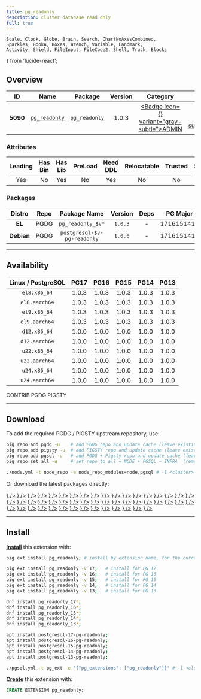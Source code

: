 ```yaml
---
title: pg_readonly
description: cluster database read only
full: true
---
```


    Scale, Clock, Globe, Brain, Search, ChartNoAxesCombined,
    Sparkles, BookA, Boxes, Wrench, Variable, Landmark,
    Activity, Shield, FileInput, FileCode2, Shell, Truck, Blocks
} from 'lucide-react';

## Overview

| <TooltipIconButton tooltip="Extension unique identifier" side="top">ID</TooltipIconButton> | <TooltipIconButton tooltip="Extension name" side="top">Name</TooltipIconButton> | <TooltipIconButton tooltip="Package name for installation" side="top">Package</TooltipIconButton> | <TooltipIconButton tooltip="Latest available extension version" side="top">Version</TooltipIconButton> | <TooltipIconButton tooltip="Extension category" side="top">Category</TooltipIconButton> | <TooltipIconButton tooltip="Open source license" side="top">License</TooltipIconButton> | <TooltipIconButton tooltip="Programming language" side="top">Lang</TooltipIconButton> |
|:--------:|:--------:|:----------:|:--------------:|:---------------------------------------:|:------------------------------------------------------:|:----:|
| **5090** | [`pg_readonly`](https://github.com/pierreforstmann/pg_readonly) | `pg_readonly` | 1.0.3 | <a href="/ext/admin" className="no-underline"><Badge icon={<Landmark />} variant="gray-subtle">ADMIN</Badge></a> | <a href="/ext/list/license#postgresql" className="no-underline"><Badge icon={<Scale />} variant="blue-subtle">PostgreSQL</Badge></a> | <a href="/ext/list/lang#c"><Badge icon={<FileCode2 />} variant="blue-subtle">C</Badge></a> |

### Attributes

| <TooltipIconButton tooltip="The Primary Leading extension in the Package" side="top">Leading</TooltipIconButton> | <TooltipIconButton tooltip="Contains binary utils" side="top">Has Bin</TooltipIconButton> | <TooltipIconButton tooltip="Contains .so shared library files" side="top">Has Lib</TooltipIconButton> | <TooltipIconButton tooltip="Requires preloading via shared_preload_libraries" side="top">PreLoad</TooltipIconButton> | <TooltipIconButton tooltip="Requires CREATE EXTENSION DDL command" side="top">Need DDL</TooltipIconButton> | <TooltipIconButton tooltip="Can be installed in any schema" side="top">Relocatable</TooltipIconButton> | <TooltipIconButton tooltip="Can be created by non-superuser" side="top">Trusted</TooltipIconButton> | <TooltipIconButton tooltip="Schemas used by this extension" side="top">Schemas</TooltipIconButton> |
|:-------:|:-------:|:-------:|:-------:|:--------:|:-----------:|:-------:|:-------:|
| Yes | No | Yes | No | Yes | No | No | - |

### Packages

| <TooltipIconButton tooltip="Linux distribution family, EL or Debian" side="top">Distro</TooltipIconButton> | <TooltipIconButton tooltip="Package repository" side="top">Repo</TooltipIconButton> | <TooltipIconButton tooltip="The RPM/DEB Package Name Pattern (replace $v with real pg major)" side="top">Package Name</TooltipIconButton> | <TooltipIconButton tooltip="Latest package version" side="top">Version</TooltipIconButton> | <TooltipIconButton tooltip="RPM/DEB Package dependencies" side="top">Deps</TooltipIconButton> | <TooltipIconButton tooltip="Available in these PostgreSQL Major Versions" side="top">PG Major</TooltipIconButton> |
|:----------:|:--------:|:------------------------:|:-----------:|:------------:|:------------------:|
|   **EL**   | <Badge variant="blue-subtle"><span className="font-bold">PGDG</span></Badge> | `pg_readonly_$v*` | `1.0.3` | - | <Badge variant="green-subtle">17</Badge><Badge variant="green-subtle">16</Badge><Badge variant="green-subtle">15</Badge><Badge variant="green-subtle">14</Badge><Badge variant="green-subtle">13</Badge> |
| **Debian** | <Badge variant="blue-subtle"><span className="font-bold">PGDG</span></Badge> | `postgresql-$v-pg-readonly` | `1.0.0` | - | <Badge variant="green-subtle">17</Badge><Badge variant="green-subtle">16</Badge><Badge variant="green-subtle">15</Badge><Badge variant="green-subtle">14</Badge><Badge variant="green-subtle">13</Badge> |



------

## Availability

| <TooltipIconButton tooltip="Linux Distro Arch / PostgreSQL Major Version" side="top">Linux / PostgreSQL </TooltipIconButton> | **PG17** | **PG16** | **PG15** | **PG14** | **PG13** |
|:-----:|:-----:|:-----:|:-----:|:-----:|:-----:|
| `el8.x86_64` | <Badge variant="blue-subtle">1.0.3</Badge> | <Badge variant="blue-subtle">1.0.3</Badge> | <Badge variant="blue-subtle">1.0.3</Badge> | <Badge variant="blue-subtle">1.0.3</Badge> | <Badge variant="blue-subtle">1.0.3</Badge> |
| `el8.aarch64` | <Badge variant="blue-subtle">1.0.3</Badge> | <Badge variant="blue-subtle">1.0.3</Badge> | <Badge variant="blue-subtle">1.0.3</Badge> | <Badge variant="blue-subtle">1.0.3</Badge> | <Badge variant="blue-subtle">1.0.3</Badge> |
| `el9.x86_64` | <Badge variant="blue-subtle">1.0.3</Badge> | <Badge variant="blue-subtle">1.0.3</Badge> | <Badge variant="blue-subtle">1.0.3</Badge> | <Badge variant="blue-subtle">1.0.3</Badge> | <Badge variant="blue-subtle">1.0.3</Badge> |
| `el9.aarch64` | <Badge variant="blue-subtle">1.0.3</Badge> | <Badge variant="blue-subtle">1.0.3</Badge> | <Badge variant="blue-subtle">1.0.3</Badge> | <Badge variant="blue-subtle">1.0.3</Badge> | <Badge variant="blue-subtle">1.0.3</Badge> |
| `d12.x86_64` | <Badge variant="amber-subtle">1.0.0</Badge> | <Badge variant="amber-subtle">1.0.0</Badge> | <Badge variant="amber-subtle">1.0.0</Badge> | <Badge variant="amber-subtle">1.0.0</Badge> | <Badge variant="amber-subtle">1.0.0</Badge> |
| `d12.aarch64` | <Badge variant="amber-subtle">1.0.0</Badge> | <Badge variant="amber-subtle">1.0.0</Badge> | <Badge variant="amber-subtle">1.0.0</Badge> | <Badge variant="amber-subtle">1.0.0</Badge> | <Badge variant="amber-subtle">1.0.0</Badge> |
| `u22.x86_64` | <Badge variant="amber-subtle">1.0.0</Badge> | <Badge variant="amber-subtle">1.0.0</Badge> | <Badge variant="amber-subtle">1.0.0</Badge> | <Badge variant="amber-subtle">1.0.0</Badge> | <Badge variant="amber-subtle">1.0.0</Badge> |
| `u22.aarch64` | <Badge variant="amber-subtle">1.0.0</Badge> | <Badge variant="amber-subtle">1.0.0</Badge> | <Badge variant="amber-subtle">1.0.0</Badge> | <Badge variant="amber-subtle">1.0.0</Badge> | <Badge variant="amber-subtle">1.0.0</Badge> |
| `u24.x86_64` | <Badge variant="amber-subtle">1.0.0</Badge> | <Badge variant="amber-subtle">1.0.0</Badge> | <Badge variant="amber-subtle">1.0.0</Badge> | <Badge variant="amber-subtle">1.0.0</Badge> | <Badge variant="amber-subtle">1.0.0</Badge> |
| `u24.aarch64` | <Badge variant="amber-subtle">1.0.0</Badge> | <Badge variant="amber-subtle">1.0.0</Badge> | <Badge variant="amber-subtle">1.0.0</Badge> | <Badge variant="amber-subtle">1.0.0</Badge> | <Badge variant="amber-subtle">1.0.0</Badge> |

<Badge variant="green-subtle"><span className="font-black">CONTRIB</span></Badge> <Badge variant="blue-subtle"><span className="font-black">PGDG</span></Badge> <Badge variant="amber-subtle"><span className="font-black">PIGSTY</span></Badge>

------

## Download

To add the required PGDG / PIGSTY upstream repository, use:

```bash tab="pig"
pig repo add pgdg -u    # add PGDG repo and update cache (leave existing repos)
pig repo add pigsty -u  # add PIGSTY repo and update cache (leave existing repos)
pig repo add pgsql -u   # add PGDG + Pigsty repo and update cache (leave existing repos)
pig repo set all -u     # set repo to all = NODE + PGSQL + INFRA  (remove existing repos)
```
```bash tab="pigsty"
./node.yml -t node_repo -e node_repo_modules=node,pgsql # -l <cluster>
```

Or download the latest packages directly:

<Files>
    <Folder name="el8.x86_64">
        <a href="https://download.postgresql.org/pub/repos/yum/17/redhat/rhel-8-x86_64/pg_readonly_17-1.0.3-4PGDG.rhel8.x86_64.rpm"><File name="pg_readonly_17-1.0.3-4PGDG.rhel8.x86_64.rpm" icon={<Package className="text-emerald-500" />} /></a>
        <a href="https://download.postgresql.org/pub/repos/yum/16/redhat/rhel-8-x86_64/pg_readonly_16-1.0.3-2.rhel8.1.x86_64.rpm"><File name="pg_readonly_16-1.0.3-2.rhel8.1.x86_64.rpm" icon={<Package className="text-emerald-500" />} /></a>
        <a href="https://download.postgresql.org/pub/repos/yum/15/redhat/rhel-8-x86_64/pg_readonly_15-1.0.3-1.rhel8.x86_64.rpm"><File name="pg_readonly_15-1.0.3-1.rhel8.x86_64.rpm" icon={<Package className="text-emerald-500" />} /></a>
        <a href="https://download.postgresql.org/pub/repos/yum/14/redhat/rhel-8-x86_64/pg_readonly_14-1.0.3-1.rhel8.x86_64.rpm"><File name="pg_readonly_14-1.0.3-1.rhel8.x86_64.rpm" icon={<Package className="text-emerald-500" />} /></a>
        <a href="https://download.postgresql.org/pub/repos/yum/13/redhat/rhel-8-x86_64/pg_readonly_13-1.0.3-1.rhel8.x86_64.rpm"><File name="pg_readonly_13-1.0.3-1.rhel8.x86_64.rpm" icon={<Package className="text-emerald-500" />} /></a>
    </Folder>
    <Folder name="el8.aarch64">
        <a href="https://download.postgresql.org/pub/repos/yum/17/redhat/rhel-8-aarch64/pg_readonly_17-1.0.3-4PGDG.rhel8.aarch64.rpm"><File name="pg_readonly_17-1.0.3-4PGDG.rhel8.aarch64.rpm" icon={<Package className="text-orange-500" />} /></a>
        <a href="https://download.postgresql.org/pub/repos/yum/16/redhat/rhel-8-aarch64/pg_readonly_16-1.0.3-2.rhel8.1.aarch64.rpm"><File name="pg_readonly_16-1.0.3-2.rhel8.1.aarch64.rpm" icon={<Package className="text-orange-500" />} /></a>
        <a href="https://download.postgresql.org/pub/repos/yum/15/redhat/rhel-8-aarch64/pg_readonly_15-1.0.3-1.rhel8.aarch64.rpm"><File name="pg_readonly_15-1.0.3-1.rhel8.aarch64.rpm" icon={<Package className="text-orange-500" />} /></a>
        <a href="https://download.postgresql.org/pub/repos/yum/14/redhat/rhel-8-aarch64/pg_readonly_14-1.0.3-1.rhel8.aarch64.rpm"><File name="pg_readonly_14-1.0.3-1.rhel8.aarch64.rpm" icon={<Package className="text-orange-500" />} /></a>
        <a href="https://download.postgresql.org/pub/repos/yum/13/redhat/rhel-8-aarch64/pg_readonly_13-1.0.3-1.rhel8.aarch64.rpm"><File name="pg_readonly_13-1.0.3-1.rhel8.aarch64.rpm" icon={<Package className="text-orange-500" />} /></a>
    </Folder>
    <Folder name="el9.x86_64">
        <a href="https://download.postgresql.org/pub/repos/yum/17/redhat/rhel-9-x86_64/pg_readonly_17-1.0.3-4PGDG.rhel9.x86_64.rpm"><File name="pg_readonly_17-1.0.3-4PGDG.rhel9.x86_64.rpm" icon={<Package className="text-emerald-500" />} /></a>
        <a href="https://download.postgresql.org/pub/repos/yum/16/redhat/rhel-9-x86_64/pg_readonly_16-1.0.3-2.rhel9.1.x86_64.rpm"><File name="pg_readonly_16-1.0.3-2.rhel9.1.x86_64.rpm" icon={<Package className="text-emerald-500" />} /></a>
        <a href="https://download.postgresql.org/pub/repos/yum/15/redhat/rhel-9-x86_64/pg_readonly_15-1.0.3-1.rhel9.x86_64.rpm"><File name="pg_readonly_15-1.0.3-1.rhel9.x86_64.rpm" icon={<Package className="text-emerald-500" />} /></a>
        <a href="https://download.postgresql.org/pub/repos/yum/14/redhat/rhel-9-x86_64/pg_readonly_14-1.0.3-1.rhel9.x86_64.rpm"><File name="pg_readonly_14-1.0.3-1.rhel9.x86_64.rpm" icon={<Package className="text-emerald-500" />} /></a>
        <a href="https://download.postgresql.org/pub/repos/yum/13/redhat/rhel-9-x86_64/pg_readonly_13-1.0.3-1.rhel9.x86_64.rpm"><File name="pg_readonly_13-1.0.3-1.rhel9.x86_64.rpm" icon={<Package className="text-emerald-500" />} /></a>
    </Folder>
    <Folder name="el9.aarch64">
        <a href="https://download.postgresql.org/pub/repos/yum/17/redhat/rhel-9-aarch64/pg_readonly_17-1.0.3-4PGDG.rhel9.aarch64.rpm"><File name="pg_readonly_17-1.0.3-4PGDG.rhel9.aarch64.rpm" icon={<Package className="text-orange-500" />} /></a>
        <a href="https://download.postgresql.org/pub/repos/yum/16/redhat/rhel-9-aarch64/pg_readonly_16-1.0.3-2.rhel9.1.aarch64.rpm"><File name="pg_readonly_16-1.0.3-2.rhel9.1.aarch64.rpm" icon={<Package className="text-orange-500" />} /></a>
        <a href="https://download.postgresql.org/pub/repos/yum/15/redhat/rhel-9-aarch64/pg_readonly_15-1.0.3-1.rhel9.aarch64.rpm"><File name="pg_readonly_15-1.0.3-1.rhel9.aarch64.rpm" icon={<Package className="text-orange-500" />} /></a>
        <a href="https://download.postgresql.org/pub/repos/yum/14/redhat/rhel-9-aarch64/pg_readonly_14-1.0.3-1.rhel9.aarch64.rpm"><File name="pg_readonly_14-1.0.3-1.rhel9.aarch64.rpm" icon={<Package className="text-orange-500" />} /></a>
        <a href="https://download.postgresql.org/pub/repos/yum/13/redhat/rhel-9-aarch64/pg_readonly_13-1.0.3-1.rhel9.aarch64.rpm"><File name="pg_readonly_13-1.0.3-1.rhel9.aarch64.rpm" icon={<Package className="text-orange-500" />} /></a>
    </Folder>
    <Folder name="d12.x86_64">
        <a href="https://repo.pigsty.io/apt/pgsql/bookworm/pool/main/p/pg-readonly/postgresql-17-pg-readonly_1.0.0-1PIGSTY~bookworm_amd64.deb"><File name="postgresql-17-pg-readonly_1.0.0-1PIGSTY~bookworm_amd64.deb" icon={<Box className="text-emerald-500" />} /></a>
        <a href="https://repo.pigsty.io/apt/pgsql/bookworm/pool/main/p/pg-readonly/postgresql-16-pg-readonly_1.0.0-1PIGSTY~bookworm_amd64.deb"><File name="postgresql-16-pg-readonly_1.0.0-1PIGSTY~bookworm_amd64.deb" icon={<Box className="text-emerald-500" />} /></a>
        <a href="https://repo.pigsty.io/apt/pgsql/bookworm/pool/main/p/pg-readonly/postgresql-15-pg-readonly_1.0.0-1PIGSTY~bookworm_amd64.deb"><File name="postgresql-15-pg-readonly_1.0.0-1PIGSTY~bookworm_amd64.deb" icon={<Box className="text-emerald-500" />} /></a>
        <a href="https://repo.pigsty.io/apt/pgsql/bookworm/pool/main/p/pg-readonly/postgresql-14-pg-readonly_1.0.0-1PIGSTY~bookworm_amd64.deb"><File name="postgresql-14-pg-readonly_1.0.0-1PIGSTY~bookworm_amd64.deb" icon={<Box className="text-emerald-500" />} /></a>
        <a href="https://repo.pigsty.io/apt/pgsql/bookworm/pool/main/p/pg-readonly/postgresql-13-pg-readonly_1.0.0-1PIGSTY~bookworm_amd64.deb"><File name="postgresql-13-pg-readonly_1.0.0-1PIGSTY~bookworm_amd64.deb" icon={<Box className="text-emerald-500" />} /></a>
    </Folder>
    <Folder name="d12.aarch64">
        <a href="https://repo.pigsty.io/apt/pgsql/bookworm/pool/main/p/pg-readonly/postgresql-17-pg-readonly_1.0.0-1PIGSTY~bookworm_arm64.deb"><File name="postgresql-17-pg-readonly_1.0.0-1PIGSTY~bookworm_arm64.deb" icon={<Box className="text-orange-500" />} /></a>
        <a href="https://repo.pigsty.io/apt/pgsql/bookworm/pool/main/p/pg-readonly/postgresql-16-pg-readonly_1.0.0-1PIGSTY~bookworm_arm64.deb"><File name="postgresql-16-pg-readonly_1.0.0-1PIGSTY~bookworm_arm64.deb" icon={<Box className="text-orange-500" />} /></a>
        <a href="https://repo.pigsty.io/apt/pgsql/bookworm/pool/main/p/pg-readonly/postgresql-15-pg-readonly_1.0.0-1PIGSTY~bookworm_arm64.deb"><File name="postgresql-15-pg-readonly_1.0.0-1PIGSTY~bookworm_arm64.deb" icon={<Box className="text-orange-500" />} /></a>
        <a href="https://repo.pigsty.io/apt/pgsql/bookworm/pool/main/p/pg-readonly/postgresql-14-pg-readonly_1.0.0-1PIGSTY~bookworm_arm64.deb"><File name="postgresql-14-pg-readonly_1.0.0-1PIGSTY~bookworm_arm64.deb" icon={<Box className="text-orange-500" />} /></a>
        <a href="https://repo.pigsty.io/apt/pgsql/bookworm/pool/main/p/pg-readonly/postgresql-13-pg-readonly_1.0.0-1PIGSTY~bookworm_arm64.deb"><File name="postgresql-13-pg-readonly_1.0.0-1PIGSTY~bookworm_arm64.deb" icon={<Box className="text-orange-500" />} /></a>
    </Folder>
    <Folder name="u22.x86_64">
        <a href="https://repo.pigsty.io/apt/pgsql/jammy/pool/main/p/pg-readonly/postgresql-17-pg-readonly_1.0.0-1PIGSTY~jammy_amd64.deb"><File name="postgresql-17-pg-readonly_1.0.0-1PIGSTY~jammy_amd64.deb" icon={<Box className="text-emerald-500" />} /></a>
        <a href="https://repo.pigsty.io/apt/pgsql/jammy/pool/main/p/pg-readonly/postgresql-16-pg-readonly_1.0.0-1PIGSTY~jammy_amd64.deb"><File name="postgresql-16-pg-readonly_1.0.0-1PIGSTY~jammy_amd64.deb" icon={<Box className="text-emerald-500" />} /></a>
        <a href="https://repo.pigsty.io/apt/pgsql/jammy/pool/main/p/pg-readonly/postgresql-15-pg-readonly_1.0.0-1PIGSTY~jammy_amd64.deb"><File name="postgresql-15-pg-readonly_1.0.0-1PIGSTY~jammy_amd64.deb" icon={<Box className="text-emerald-500" />} /></a>
        <a href="https://repo.pigsty.io/apt/pgsql/jammy/pool/main/p/pg-readonly/postgresql-14-pg-readonly_1.0.0-1PIGSTY~jammy_amd64.deb"><File name="postgresql-14-pg-readonly_1.0.0-1PIGSTY~jammy_amd64.deb" icon={<Box className="text-emerald-500" />} /></a>
        <a href="https://repo.pigsty.io/apt/pgsql/jammy/pool/main/p/pg-readonly/postgresql-13-pg-readonly_1.0.0-1PIGSTY~jammy_amd64.deb"><File name="postgresql-13-pg-readonly_1.0.0-1PIGSTY~jammy_amd64.deb" icon={<Box className="text-emerald-500" />} /></a>
    </Folder>
    <Folder name="u22.aarch64">
        <a href="https://repo.pigsty.io/apt/pgsql/jammy/pool/main/p/pg-readonly/postgresql-17-pg-readonly_1.0.0-1PIGSTY~jammy_arm64.deb"><File name="postgresql-17-pg-readonly_1.0.0-1PIGSTY~jammy_arm64.deb" icon={<Box className="text-orange-500" />} /></a>
        <a href="https://repo.pigsty.io/apt/pgsql/jammy/pool/main/p/pg-readonly/postgresql-16-pg-readonly_1.0.0-1PIGSTY~jammy_arm64.deb"><File name="postgresql-16-pg-readonly_1.0.0-1PIGSTY~jammy_arm64.deb" icon={<Box className="text-orange-500" />} /></a>
        <a href="https://repo.pigsty.io/apt/pgsql/jammy/pool/main/p/pg-readonly/postgresql-15-pg-readonly_1.0.0-1PIGSTY~jammy_arm64.deb"><File name="postgresql-15-pg-readonly_1.0.0-1PIGSTY~jammy_arm64.deb" icon={<Box className="text-orange-500" />} /></a>
        <a href="https://repo.pigsty.io/apt/pgsql/jammy/pool/main/p/pg-readonly/postgresql-14-pg-readonly_1.0.0-1PIGSTY~jammy_arm64.deb"><File name="postgresql-14-pg-readonly_1.0.0-1PIGSTY~jammy_arm64.deb" icon={<Box className="text-orange-500" />} /></a>
        <a href="https://repo.pigsty.io/apt/pgsql/jammy/pool/main/p/pg-readonly/postgresql-13-pg-readonly_1.0.0-1PIGSTY~jammy_arm64.deb"><File name="postgresql-13-pg-readonly_1.0.0-1PIGSTY~jammy_arm64.deb" icon={<Box className="text-orange-500" />} /></a>
    </Folder>
    <Folder name="u24.x86_64">
        <a href="https://repo.pigsty.io/apt/pgsql/noble/pool/main/p/pg-readonly/postgresql-17-pg-readonly_1.0.0-1PIGSTY~noble_amd64.deb"><File name="postgresql-17-pg-readonly_1.0.0-1PIGSTY~noble_amd64.deb" icon={<Box className="text-emerald-500" />} /></a>
        <a href="https://repo.pigsty.io/apt/pgsql/noble/pool/main/p/pg-readonly/postgresql-16-pg-readonly_1.0.0-1PIGSTY~noble_amd64.deb"><File name="postgresql-16-pg-readonly_1.0.0-1PIGSTY~noble_amd64.deb" icon={<Box className="text-emerald-500" />} /></a>
        <a href="https://repo.pigsty.io/apt/pgsql/noble/pool/main/p/pg-readonly/postgresql-15-pg-readonly_1.0.0-1PIGSTY~noble_amd64.deb"><File name="postgresql-15-pg-readonly_1.0.0-1PIGSTY~noble_amd64.deb" icon={<Box className="text-emerald-500" />} /></a>
        <a href="https://repo.pigsty.io/apt/pgsql/noble/pool/main/p/pg-readonly/postgresql-14-pg-readonly_1.0.0-1PIGSTY~noble_amd64.deb"><File name="postgresql-14-pg-readonly_1.0.0-1PIGSTY~noble_amd64.deb" icon={<Box className="text-emerald-500" />} /></a>
        <a href="https://repo.pigsty.io/apt/pgsql/noble/pool/main/p/pg-readonly/postgresql-13-pg-readonly_1.0.0-1PIGSTY~noble_amd64.deb"><File name="postgresql-13-pg-readonly_1.0.0-1PIGSTY~noble_amd64.deb" icon={<Box className="text-emerald-500" />} /></a>
    </Folder>
    <Folder name="u24.aarch64">
        <a href="https://repo.pigsty.io/apt/pgsql/noble/pool/main/p/pg-readonly/postgresql-17-pg-readonly_1.0.0-1PIGSTY~noble_arm64.deb"><File name="postgresql-17-pg-readonly_1.0.0-1PIGSTY~noble_arm64.deb" icon={<Box className="text-orange-500" />} /></a>
        <a href="https://repo.pigsty.io/apt/pgsql/noble/pool/main/p/pg-readonly/postgresql-16-pg-readonly_1.0.0-1PIGSTY~noble_arm64.deb"><File name="postgresql-16-pg-readonly_1.0.0-1PIGSTY~noble_arm64.deb" icon={<Box className="text-orange-500" />} /></a>
        <a href="https://repo.pigsty.io/apt/pgsql/noble/pool/main/p/pg-readonly/postgresql-15-pg-readonly_1.0.0-1PIGSTY~noble_arm64.deb"><File name="postgresql-15-pg-readonly_1.0.0-1PIGSTY~noble_arm64.deb" icon={<Box className="text-orange-500" />} /></a>
        <a href="https://repo.pigsty.io/apt/pgsql/noble/pool/main/p/pg-readonly/postgresql-14-pg-readonly_1.0.0-1PIGSTY~noble_arm64.deb"><File name="postgresql-14-pg-readonly_1.0.0-1PIGSTY~noble_arm64.deb" icon={<Box className="text-orange-500" />} /></a>
        <a href="https://repo.pigsty.io/apt/pgsql/noble/pool/main/p/pg-readonly/postgresql-13-pg-readonly_1.0.0-1PIGSTY~noble_arm64.deb"><File name="postgresql-13-pg-readonly_1.0.0-1PIGSTY~noble_arm64.deb" icon={<Box className="text-orange-500" />} /></a>
    </Folder>
</Files>

------

## Install

[**Install**](/docs/pgsql/ext/install) this extension with:

```bash tab="pig"
pig ext install pg_readonly; # install by extension name, for the current active PG version

pig ext install pg_readonly -v 17;   # install for PG 17
pig ext install pg_readonly -v 16;   # install for PG 16
pig ext install pg_readonly -v 15;   # install for PG 15
pig ext install pg_readonly -v 14;   # install for PG 14
pig ext install pg_readonly -v 13;   # install for PG 13
```
```bash tab="yum" 
dnf install pg_readonly_17*;
dnf install pg_readonly_16*;
dnf install pg_readonly_15*;
dnf install pg_readonly_14*;
dnf install pg_readonly_13*;
```
```bash tab="apt" 
apt install postgresql-17-pg-readonly;
apt install postgresql-16-pg-readonly;
apt install postgresql-15-pg-readonly;
apt install postgresql-14-pg-readonly;
apt install postgresql-13-pg-readonly;
```
```bash tab="ansible"
./pgsql.yml -t pg_ext -e '{"pg_extensions": ["pg_readonly"]}' # -l <cls>
```

[**Create**](/docs/pgsql/ext/create) this extension with:

```sql
CREATE EXTENSION pg_readonly;
```


